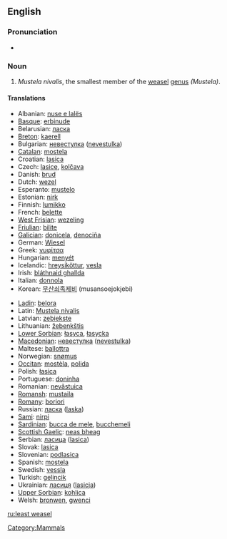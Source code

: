 ==English==

===Pronunciation===
* {{IPA|/'liːstˈwizəl/}}

===Noun===
{{wikipedia}}
{{en-noun|sg=[[least]] [[weasel]]}}

# ''Mustela nivalis'', the smallest member of the [[weasel]] [[genus]] ''(Mustela)''.

====Translations====
{{trans-top|Weasel}}
* Albanian: [[nuse e lalës]]
* [[Basque]]: [[erbinude]]
* Belarusian: [[ласка]]
* [[Breton]]: [[kaerell]]
* Bulgarian: [[невестулка]] ([[nevestulka]])
* [[Catalan]]: [[mostela]]
* Croatian: [[lasica]]
* Czech: [[lasice]], [[kolčava]]
* Danish: [[brud]]
* Dutch: [[wezel]] {{m}}
* Esperanto: [[mustelo]]
* Estonian: [[nirk]]
* Finnish: [[lumikko]]
* French: [[belette]] {{f}}
* [[West Frisian]]: [[wezeling]]
* [[Friulian]]: [[bilite]]
* [[Galician]]: [[donicela]], [[denociña]]
* German: [[Wiesel]] {{n}}
* Greek: [[νυφίτσα]] '' ''
* Hungarian: [[menyét]]
* Icelandic: [[hreysiköttur]], [[vesla]]
* Irish: [[bláthnaid ghallda]]
* Italian: [[donnola]] {{f}}
* Korean: [[무산쇠족제비]] (musansoejokjebi)
{{trans-mid}}
* [[Ladin]]: [[belora]]
* Latin: [[Mustela nivalis]] '' ''
* Latvian: [[zebiekste]]
* Lithuanian: [[žebenkštis]]
* [[Lower Sorbian]]: [[łasyca]], [[łasycka]]
* [[Macedonian]]: [[невестулка]] ([[nevestulka]])
* Maltese: [[ballottra]]
* Norwegian: [[snømus]]
* [[Occitan]]: [[mostèla]], [[polida]]
* Polish: [[łasica]] '' ''
* Portuguese: [[doninha]]
* Romanian: [[nevăstuica]]
* [[Romansh]]: [[mustaila]]
* [[Romany]]: [[boriori]] {{f}}
* Russian: [[ласка]] ([[laska]]) '' ''
* [[Sami]]: [[nirpi]]
* [[Sardinian]]: [[bucca de mele]], [[bucchemeli]]
* [[Scottish Gaelic]]: [[neas bheag]]
* Serbian: [[ласица]] ([[lasica]])
* Slovak: [[lasica]]
* Slovenian: [[podlasica]]
* Spanish: [[mostela]] {{f}}
* Swedish: [[vessla]]
* Turkish: [[gelincik]]
* Ukrainian: [[ласиця]] ([[lasicja]])
* [[Upper Sorbian]]: [[kohlica]]
* Welsh: [[bronwen]], [[gwenci]]
{{trans-bottom}}

[[Category:Mammals]]

[[ru:least weasel]]